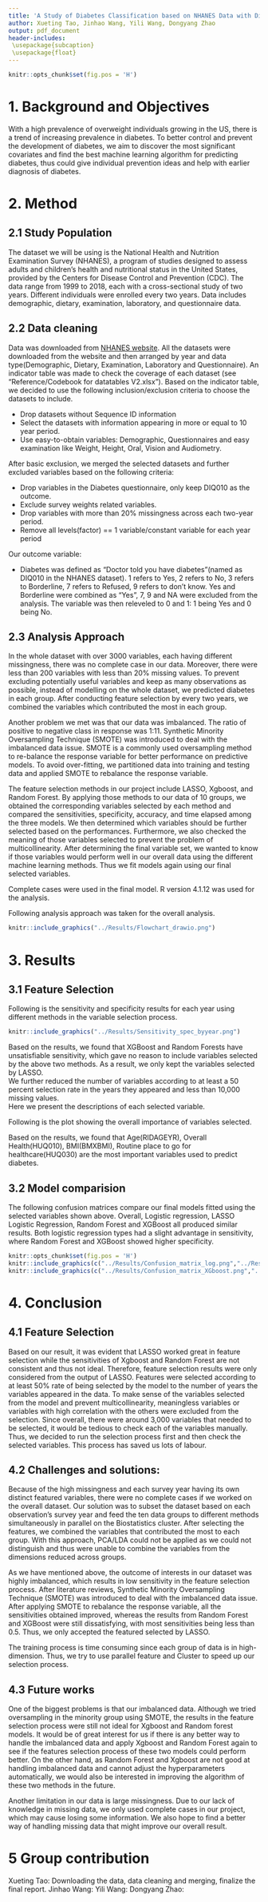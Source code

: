 ---
title: 'A Study of Diabetes Classification based on NHANES Data with Different Machine Learning Methods'
author: Xueting Tao, Jinhao Wang, Yili Wang, Dongyang Zhao
output: pdf_document
header-includes:
 \usepackage{subcaption}
 \usepackage{float}
---
```{r global_options, include=FALSE}
knitr::opts_chunk$set(fig.pos = 'H')
```

# 1. Background and Objectives

With a high prevalence of overweight individuals growing in the US, there is a trend of increasing prevalence in diabetes. To better control and prevent the development of diabetes, we aim to discover the most significant covariates and find the best machine learning algorithm for predicting diabetes, thus could give individual prevention ideas and help with earlier diagnosis of diabetes.

# 2. Method
## 2.1 Study Population
The dataset we will be using is the National Health and Nutrition Examination Survey (NHANES), a program of studies designed to assess adults and children's health and nutritional status in the United States, provided by the Centers for Disease Control and Prevention (CDC). The data range from 1999 to 2018, each with a cross-sectional study of two years. Different individuals were enrolled every two years. Data includes demographic, dietary, examination, laboratory, and questionnaire data.

## 2.2 Data cleaning
Data was downloaded from [NHANES website](https://wwwn.cdc.gov/nchs/nhanes/Default.aspx). All the datasets were downloaded from the website and then arranged by year and data type(Demographic, Dietary, Examination, Laboratory and Questionnaire). An indicator table was made to check the coverage of each dataset (see "Reference/Codebook for datatables V2.xlsx"). Based on the indicator table, we decided to use the following inclusion/exclusion criteria to choose the datasets to include.

* Drop datasets without Sequence ID information
* Select the datasets with information appearing in more or equal to 10 year period.
* Use easy-to-obtain variables: Demographic, Questionnaires and easy examination like Weight, Height, Oral, Vision and Audiometry.

After basic exclusion, we merged the selected datasets and further excluded variables based on the following criteria:

* Drop variables in the Diabetes questionnaire, only keep DIQ010 as the outcome.
* Exclude survey weights related variables.
* Drop variables with more than 20% missingness across each two-year period.
* Remove all levels(factor) == 1 variable/constant variable for each year period

Our outcome variable:

* Diabetes was defined as “Doctor told you have diabetes”(named as DIQ010 in the NHANES dataset). 1 refers to Yes, 2 refers to No, 3 refers to Borderline, 7 refers to Refused, 9 refers to don’t know. Yes and Borderline were combined as “Yes”, 7, 9 and NA were excluded from the analysis. The variable was then releveled to 0 and 1: 1 being Yes and 0 being No.

## 2.3 Analysis Approach

In the whole dataset with over 3000 variables, each having different missingness, there was no complete case in our data. Moreover, there were less than 200 variables with less than 20% missing values. To prevent excluding potentially useful variables and keep as many observations as possible, instead of modelling on the whole dataset, we predicted diabetes in each group. After conducting feature selection by every two years, we combined the variables which contributed the most in each group.  

Another problem we met was that our data was imbalanced.  The ratio of positive to negative class in response was 1:11. Synthetic Minority Oversampling Technique (SMOTE) was introduced to deal with the imbalanced data issue. SMOTE is a commonly used oversampling method to re-balance the response variable for better performance on predictive models. To avoid over-fitting, we partitioned data into training and testing data and applied SMOTE to rebalance the response variable.
 
The feature selection methods in our project include LASSO, Xgboost, and Random Forest. By applying those methods to our data of 10 groups, we obtained the corresponding variables selected by each method and compared the sensitivities, specificity, accuracy, and time elapsed among the three models. We then determined which variables should be further selected based on the performances. Furthermore, we also checked the meaning of those variables selected to prevent the problem of multicollinearity. After determining the final variable set, we wanted to know if those variables would perform well in our overall data using the different machine learning methods. Thus we fit models again using our final selected variables.  

Complete cases were used in the final model. R version 4.1.12 was used for the analysis.

Following analysis approach was taken for the overall analysis.

```{r pressure, echo=FALSE, fig.cap="Analysis Approach", out.width = '100%'}
knitr::include_graphics("../Results/Flowchart_drawio.png")
```



# 3. Results

## 3.1 Feature Selection
Following is the sensitivity and specificity results for each year using different methods in the variable selection process.

```{r Sensitivity, echo=FALSE, fig.cap="Sensitivity, Specificity and Accurancy by year",out.width = '100%',out.height="60%"}
knitr::include_graphics("../Results/Sensitivity_spec_byyear.png")
```


Based on the results, we found that XGBoost and Random Forests have unsatisfiable sensitivity, which gave no reason to include variables selected by the above two methods. As a result, we only kept the variables selected by LASSO.  
We further reduced the number of variables according to at least a 50 percent selection rate in the years they appeared and less than 10,000 missing values.   
Here we present the descriptions of each selected variable.

Following is the plot showing the overall importance of variables selected.


\begin{figure}[h]
\begin{subfigure}{.65\textwidth}
\includegraphics[]{"../Results/Importance_matrix.png"}
\end{subfigure}%
\begin{subfigure}{.35\textwidth}
\includegraphics[]{"../Results/Var_meaning.png"}
\end{subfigure}
\caption{Variables of selection}
\end{figure}


Based on the results, we found that Age(RIDAGEYR), Overall Health(HUQ010), BMI(BMXBMI), Routine place to go for healthcare(HUQ030) are the most important variables used to predict diabetes. 

## 3.2 Model comparision

The following confusion matrices compare our final models fitted using the selected variables shown above. Overall, Logistic regression, LASSO Logistic Regression, Random Forest and XGBoost all produced similar results. Both logistic regression types had a slight advantage in sensitivity, where Random Forest and XGBoost showed higher specificity.

```{r, echo=FALSE,fig.cap="Confusion Matrix", fig.show="hold", out.width="50%"}
knitr::opts_chunk$set(fig.pos = 'H')
knitr::include_graphics(c("../Results/Confusion_matrix_log.png","../Results/Confusion_matrix_lasso.png"),dpi = 100)
knitr::include_graphics(c("../Results/Confusion_matrix_XGboost.png","../Results/Confusion_matrix_RF.png"),dpi = 100)
```

# 4. Conclusion

## 4.1 Feature Selection

Based on our result, it was evident that LASSO worked great in feature selection while the sensitivities of Xgboost and Random Forest are not consistent and thus not ideal. Therefore, feature selection results were only considered from the output of LASSO. Features were selected according to at least 50% rate of being selected by the model to the number of years the variables appeared in the data. To make sense of the variables selected from the model and prevent multicollinearity, meaningless variables or variables with high correlation with the others were excluded from the selection. Since overall, there were around 3,000 variables that needed to be selected, it would be tedious to check each of the variables manually. Thus, we decided to run the selection process first and then check the selected variables. This process has saved us lots of labour.

## 4.2 Challenges and solutions:

Because of the high missingness and each survey year having its own distinct featured variables, there were no complete cases if we worked on the overall dataset. Our solution was to subset the dataset based on each observation's survey year and feed the ten data groups to different methods simultaneously in parallel on the Biostatistics cluster. After selecting the features, we combined the variables that contributed the most to each group. With this approach, PCA/LDA could not be applied as we could not distinguish and thus were unable to combine the variables from the dimensions reduced across groups.

As we have mentioned above, the outcome of interests in our dataset was highly imbalanced, which results in low sensitivity in the feature selection process. After literature reviews, Synthetic Minority Oversampling Technique (SMOTE) was introduced to deal with the imbalanced data issue. After applying SMOTE to rebalance the response variable, all the sensitivities obtained improved, whereas the results from Random Forest and XGBoost were still dissatisfying, with most sensitivities being less than 0.5. Thus, we only accepted the featured selected by LASSO.

The training process is time consuming since each group of data is in high-dimension. Thus, we try to use parallel feature and Cluster to speed up our selection process. 

## 4.3 Future works

One of the biggest problems is that our imbalanced data. Although we tried oversampling in the minority group using SMOTE, the results in the feature selection process were still not ideal for Xgboost and Random forest models. It would be of great interest for us if there is any better way to handle the imbalanced data and apply Xgboost and Random Forest again to see if the features selection process of these two models could perform better. On the other hand, as Random Forest and Xgboost are not good at handling imbalanced data and cannot adjust the hyperparameters automatically, we would also be interested in improving the algorithm of these two methods in the future.

Another limitation in our data is large missingness. Due to our lack of knowledge in missing data, we only used complete cases in our project, which may cause losing some information. We also hope to find a better way of handling missing data that might improve our overall result.

# 5 Group contribution
Xueting Tao: Downloading the data, data cleaning and merging, finalize the final report.
Jinhao Wang:
Yili Wang:
Dongyang Zhao: 


